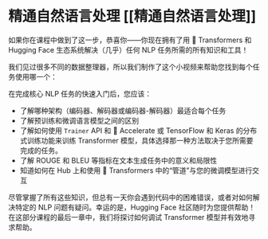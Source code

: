 # 精通自然语言处理 [[精通自然语言处理]]

如果你在课程中做到了这一步，恭喜你——你现在拥有了用 🤗 Transformers 和 Hugging Face 生态系统解决（几乎）任何 NLP 任务所需的所有知识和工具！

我们见过很多不同的数据整理器，所以我们制作了这个小视频来帮助您找到每个任务使用哪一个：

<Youtube id="-RPeakdlHYo"/>

在完成核心 NLP 任务的快速入门后，您应该：

* 了解哪种架构（编码器、解码器或编码器-解码器）最适合每个任务
* 了解预训练和微调语言模型之间的区别
* 了解如何使用 `Trainer` API 和 🤗 Accelerate 或 TensorFlow 和 Keras 的分布式训练功能来训练 Transformer 模型，具体选择那一种方法取决于您所需要完成的任务。
* 了解 ROUGE 和 BLEU 等指标在文本生成任务中的意义和局限性
* 知道如何在 Hub 上和使用 🤗 Transformers 中的“管道”与您的微调模型进行交互

尽管掌握了所有这些知识，但总有一天你会遇到代码中的困难错误，或者对如何解决特定的 NLP 问题有疑问。幸运的是，Hugging Face 社区随时为您提供帮助！在这部分课程的最后一章中，我们将探讨如何调试 Transformer 模型并有效地寻求帮助。